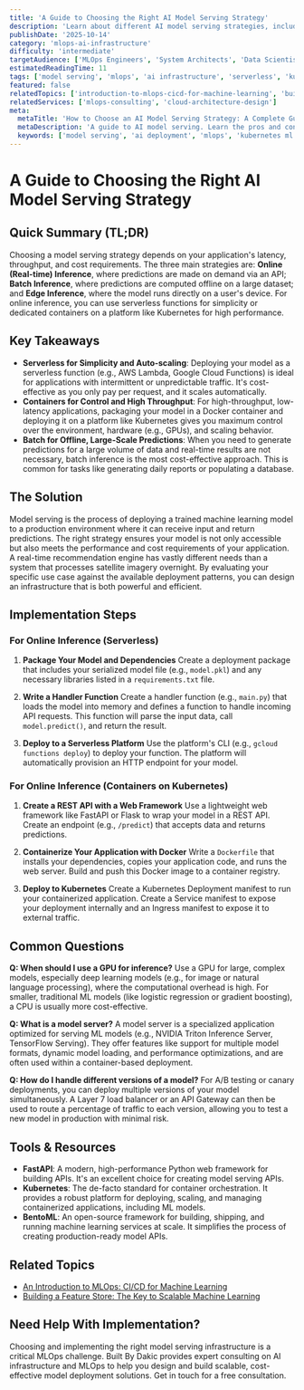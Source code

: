 ```yaml
---
title: 'A Guide to Choosing the Right AI Model Serving Strategy'
description: 'Learn about different AI model serving strategies, including serverless functions, dedicated containers, and batch processing, to choose the best approach for your use case.'
publishDate: '2025-10-14'
category: 'mlops-ai-infrastructure'
difficulty: 'intermediate'
targetAudience: ['MLOps Engineers', 'System Architects', 'Data Scientists']
estimatedReadingTime: 11
tags: ['model serving', 'mlops', 'ai infrastructure', 'serverless', 'kubernetes']
featured: false
relatedTopics: ['introduction-to-mlops-cicd-for-machine-learning', 'building-a-feature-store-for-scalable-ml']
relatedServices: ['mlops-consulting', 'cloud-architecture-design']
meta:
  metaTitle: 'How to Choose an AI Model Serving Strategy: A Complete Guide'
  metaDescription: 'A guide to AI model serving. Learn the pros and cons of different strategies like serverless, container-based (Kubernetes), and batch inference to deploy your ML models.'
  keywords: ['model serving', 'ai deployment', 'mlops', 'kubernetes ml', 'serverless ai']
---
```


# A Guide to Choosing the Right AI Model Serving Strategy

## Quick Summary (TL;DR)

Choosing a model serving strategy depends on your application's latency, throughput, and cost requirements. The three main strategies are: **Online (Real-time) Inference**, where predictions are made on demand via an API; **Batch Inference**, where predictions are computed offline on a large dataset; and **Edge Inference**, where the model runs directly on a user's device. For online inference, you can use serverless functions for simplicity or dedicated containers on a platform like Kubernetes for high performance.

## Key Takeaways

- **Serverless for Simplicity and Auto-scaling**: Deploying your model as a serverless function (e.g., AWS Lambda, Google Cloud Functions) is ideal for applications with intermittent or unpredictable traffic. It's cost-effective as you only pay per request, and it scales automatically.
- **Containers for Control and High Throughput**: For high-throughput, low-latency applications, packaging your model in a Docker container and deploying it on a platform like Kubernetes gives you maximum control over the environment, hardware (e.g., GPUs), and scaling behavior.
- **Batch for Offline, Large-Scale Predictions**: When you need to generate predictions for a large volume of data and real-time results are not necessary, batch inference is the most cost-effective approach. This is common for tasks like generating daily reports or populating a database.

## The Solution

Model serving is the process of deploying a trained machine learning model to a production environment where it can receive input and return predictions. The right strategy ensures your model is not only accessible but also meets the performance and cost requirements of your application. A real-time recommendation engine has vastly different needs than a system that processes satellite imagery overnight. By evaluating your specific use case against the available deployment patterns, you can design an infrastructure that is both powerful and efficient.

## Implementation Steps

### For Online Inference (Serverless)

1.  **Package Your Model and Dependencies**
    Create a deployment package that includes your serialized model file (e.g., `model.pkl`) and any necessary libraries listed in a `requirements.txt` file.

2.  **Write a Handler Function**
    Create a handler function (e.g., `main.py`) that loads the model into memory and defines a function to handle incoming API requests. This function will parse the input data, call `model.predict()`, and return the result.

3.  **Deploy to a Serverless Platform**
    Use the platform's CLI (e.g., `gcloud functions deploy`) to deploy your function. The platform will automatically provision an HTTP endpoint for your model.

### For Online Inference (Containers on Kubernetes)

1.  **Create a REST API with a Web Framework**
    Use a lightweight web framework like FastAPI or Flask to wrap your model in a REST API. Create an endpoint (e.g., `/predict`) that accepts data and returns predictions.

2.  **Containerize Your Application with Docker**
    Write a `Dockerfile` that installs your dependencies, copies your application code, and runs the web server. Build and push this Docker image to a container registry.

3.  **Deploy to Kubernetes**
    Create a Kubernetes Deployment manifest to run your containerized application. Create a Service manifest to expose your deployment internally and an Ingress manifest to expose it to external traffic.

## Common Questions

**Q: When should I use a GPU for inference?**
Use a GPU for large, complex models, especially deep learning models (e.g., for image or natural language processing), where the computational overhead is high. For smaller, traditional ML models (like logistic regression or gradient boosting), a CPU is usually more cost-effective.

**Q: What is a model server?**
A model server is a specialized application optimized for serving ML models (e.g., NVIDIA Triton Inference Server, TensorFlow Serving). They offer features like support for multiple model formats, dynamic model loading, and performance optimizations, and are often used within a container-based deployment.

**Q: How do I handle different versions of a model?**
For A/B testing or canary deployments, you can deploy multiple versions of your model simultaneously. A Layer 7 load balancer or an API Gateway can then be used to route a percentage of traffic to each version, allowing you to test a new model in production with minimal risk.

## Tools & Resources

- **FastAPI**: A modern, high-performance Python web framework for building APIs. It's an excellent choice for creating model serving APIs.
- **Kubernetes**: The de-facto standard for container orchestration. It provides a robust platform for deploying, scaling, and managing containerized applications, including ML models.
- **BentoML**: An open-source framework for building, shipping, and running machine learning services at scale. It simplifies the process of creating production-ready model APIs.

## Related Topics

- [An Introduction to MLOps: CI/CD for Machine Learning](/category/mlops-ai-infrastructure/introduction-to-mlops-cicd-for-machine-learning)
- [Building a Feature Store: The Key to Scalable Machine Learning](/category/mlops-ai-infrastructure/building-a-feature-store-for-scalable-ml)

## Need Help With Implementation?

Choosing and implementing the right model serving infrastructure is a critical MLOps challenge. Built By Dakic provides expert consulting on AI infrastructure and MLOps to help you design and build scalable, cost-effective model deployment solutions. Get in touch for a free consultation.
